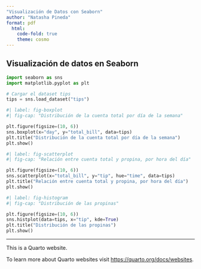 ```yaml
---
"Visualización de Datos con Seaborn"
author: "Natasha Pineda"
format: pdf
  html:
    code-fold: true
    theme: cosmo
---
```


## Visualización de datos en Seaborn

```python
import seaborn as sns
import matplotlib.pyplot as plt

# Cargar el dataset tips
tips = sns.load_dataset("tips")
```

```python
#| label: fig-boxplot
#| fig-cap: "Distribución de la cuenta total por día de la semana"

plt.figure(figsize=(10, 6))
sns.boxplot(x="day", y="total_bill", data=tips)
plt.title("Distribución de la cuenta total por día de la semana")
plt.show()
```

```python
#| label: fig-scatterplot
#| fig-cap: "Relación entre cuenta total y propina, por hora del día"

plt.figure(figsize=(10, 6))
sns.scatterplot(x="total_bill", y="tip", hue="time", data=tips)
plt.title("Relación entre cuenta total y propina, por hora del día")
plt.show()
```

```python
#| label: fig-histogram
#| fig-cap: "Distribución de las propinas"

plt.figure(figsize=(10, 6))
sns.histplot(data=tips, x="tip", kde=True)
plt.title("Distribución de las propinas")
plt.show()
```
---

This is a Quarto website.

To learn more about Quarto websites visit <https://quarto.org/docs/websites>.
